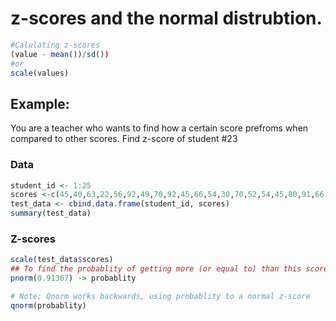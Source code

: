 # z-scores and the normal distrubtion. 
```r
#Calulating z-scores
(value - mean())/sd())
#or
scale(values)
```

## Example: 
You are a teacher who wants to find how a certain score prefroms when compared to other 
scores. Find z-score of student #23

### Data
```r
student_id <- 1:25
scores <-c(45,40,63,22,56,92,49,70,92,45,66,54,30,70,52,54,45,80,91,66,55,33,75,46,55)
test_data <- cbind.data.frame(student_id, scores)
summary(test_data)
```

### Z-scores
```r
scale(test_data$scores)
## To find the probablity of getting more (or equal to) than this score 
pnorm(0.91367) -> probablity

# Note; Qnorm works backwards, using probablity to a normal z-score
qnorm(probablity)
```
